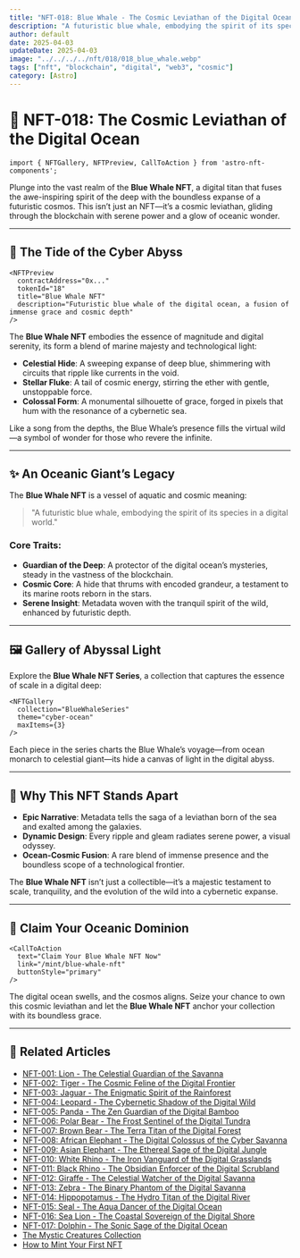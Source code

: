 ```yaml
---
title: "NFT-018: Blue Whale - The Cosmic Leviathan of the Digital Ocean"
description: "A futuristic blue whale, embodying the spirit of its species in a digital world."
author: default
date: 2025-04-03
updateDate: 2025-04-03
image: "../../../../nft/018/018_blue_whale.webp"
tags: ["nft", "blockchain", "digital", "web3", "cosmic"]
category: [Astro]
---
```


# 🐳 NFT-018: The Cosmic Leviathan of the Digital Ocean

```astro
import { NFTGallery, NFTPreview, CallToAction } from 'astro-nft-components';
```

Plunge into the vast realm of the **Blue Whale NFT**, a digital titan that fuses the awe-inspiring spirit of the deep with the boundless expanse of a futuristic cosmos. This isn’t just an NFT—it’s a cosmic leviathan, gliding through the blockchain with serene power and a glow of oceanic wonder.

---

## 🌊 The Tide of the Cyber Abyss

```astro
<NFTPreview
  contractAddress="0x..."
  tokenId="18"
  title="Blue Whale NFT"
  description="Futuristic blue whale of the digital ocean, a fusion of immense grace and cosmic depth"
/>
```

The **Blue Whale NFT** embodies the essence of magnitude and digital serenity, its form a blend of marine majesty and technological light:

- **Celestial Hide**: A sweeping expanse of deep blue, shimmering with circuits that ripple like currents in the void.  
- **Stellar Fluke**: A tail of cosmic energy, stirring the ether with gentle, unstoppable force.  
- **Colossal Form**: A monumental silhouette of grace, forged in pixels that hum with the resonance of a cybernetic sea.  

Like a song from the depths, the Blue Whale’s presence fills the virtual wild—a symbol of wonder for those who revere the infinite.

---

## ✨ An Oceanic Giant’s Legacy

The **Blue Whale NFT** is a vessel of aquatic and cosmic meaning:

> "A futuristic blue whale, embodying the spirit of its species in a digital world."

### Core Traits:

- **Guardian of the Deep**: A protector of the digital ocean’s mysteries, steady in the vastness of the blockchain.  
- **Cosmic Core**: A hide that thrums with encoded grandeur, a testament to its marine roots reborn in the stars.  
- **Serene Insight**: Metadata woven with the tranquil spirit of the wild, enhanced by futuristic depth.  

---

## 🖼️ Gallery of Abyssal Light

Explore the **Blue Whale NFT Series**, a collection that captures the essence of scale in a digital deep:

```astro
<NFTGallery
  collection="BlueWhaleSeries"
  theme="cyber-ocean"
  maxItems={3}
/>
```

Each piece in the series charts the Blue Whale’s voyage—from ocean monarch to celestial giant—its hide a canvas of light in the digital abyss.

---

## 🌌 Why This NFT Stands Apart

- **Epic Narrative**: Metadata tells the saga of a leviathan born of the sea and exalted among the galaxies.  
- **Dynamic Design**: Every ripple and gleam radiates serene power, a visual odyssey.  
- **Ocean-Cosmic Fusion**: A rare blend of immense presence and the boundless scope of a technological frontier.  

The **Blue Whale NFT** isn’t just a collectible—it’s a majestic testament to scale, tranquility, and the evolution of the wild into a cybernetic expanse.

---

## 🐳 Claim Your Oceanic Dominion

```astro
<CallToAction
  text="Claim Your Blue Whale NFT Now"
  link="/mint/blue-whale-nft"
  buttonStyle="primary"
/>
```

The digital ocean swells, and the cosmos aligns. Seize your chance to own this cosmic leviathan and let the **Blue Whale NFT** anchor your collection with its boundless grace.

---

## 🔗 Related Articles

- [NFT-001: Lion - The Celestial Guardian of the Savanna](../nft-001-lion)  
- [NFT-002: Tiger - The Cosmic Feline of the Digital Frontier](../nft-002-tiger)  
- [NFT-003: Jaguar - The Enigmatic Spirit of the Rainforest](../nft-003-jaguar)  
- [NFT-004: Leopard - The Cybernetic Shadow of the Digital Wild](../nft-004-leopard)  
- [NFT-005: Panda - The Zen Guardian of the Digital Bamboo](../nft-005-panda)  
- [NFT-006: Polar Bear - The Frost Sentinel of the Digital Tundra](../nft-006-polar-bear)  
- [NFT-007: Brown Bear - The Terra Titan of the Digital Forest](../nft-007-brown-bear)  
- [NFT-008: African Elephant - The Digital Colossus of the Cyber Savanna](../nft-008-african-elephant)  
- [NFT-009: Asian Elephant - The Ethereal Sage of the Digital Jungle](../nft-009-asian-elephant)  
- [NFT-010: White Rhino - The Iron Vanguard of the Digital Grasslands](../nft-010-white-rhino)  
- [NFT-011: Black Rhino - The Obsidian Enforcer of the Digital Scrubland](../nft-011-black-rhino)  
- [NFT-012: Giraffe - The Celestial Watcher of the Digital Savanna](../nft-012-giraffe)  
- [NFT-013: Zebra - The Binary Phantom of the Digital Savanna](../nft-013-zebra)  
- [NFT-014: Hippopotamus - The Hydro Titan of the Digital River](../nft-014-hippopotamus)  
- [NFT-015: Seal - The Aqua Dancer of the Digital Ocean](../nft-015-seal)  
- [NFT-016: Sea Lion - The Coastal Sovereign of the Digital Shore](../nft-016-sea-lion)  
- [NFT-017: Dolphin - The Sonic Sage of the Digital Ocean](../nft-017-dolphin)  
- [The Mystic Creatures Collection](../mystic-creatures)  
- [How to Mint Your First NFT](../mint-guide)

